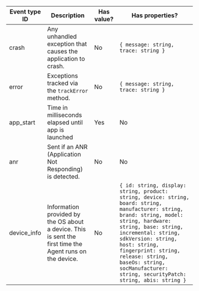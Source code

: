 | **Event type ID** | **Description** | **Has value?** | **Has properties?** |
| --- | --- | --- | --- |
| crash | Any unhandled exception that causes the application to crash. | No | ```{ message: string, trace: string }``` |
| error | Exceptions tracked via the `trackError` method. | No | ```{ message: string, trace: string }``` |
| app_start | Time in milliseconds elapsed until app is launched | Yes | No |
| anr | Sent if an ANR (Application Not Responding) is detected. | No | No |
| device_info | Information provided by the OS about a device. This is sent the first time the Agent runs on the device. | No | ```{ id: string, display: string, product: string, device: string, board: string, manufacturer: string, brand: string, model: string, hardware: string, base: string, incremental: string, sdkVersion: string, host: string, fingerprint: string, release: string, baseOs: string, socManufacturer: string, securityPatch: string, abis: string }``` |